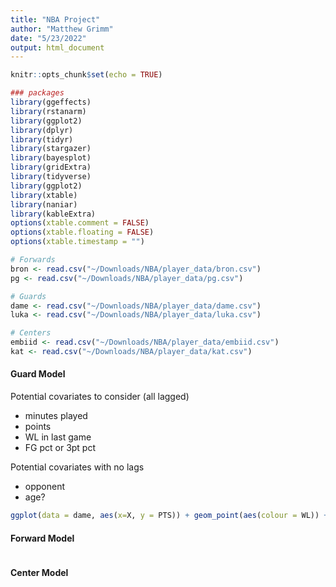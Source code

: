 ```yaml
---
title: "NBA Project"
author: "Matthew Grimm"
date: "5/23/2022"
output: html_document
---
```


```r
knitr::opts_chunk$set(echo = TRUE)

### packages
library(ggeffects)
library(rstanarm)
library(ggplot2)
library(dplyr)
library(tidyr)
library(stargazer)
library(bayesplot)
library(gridExtra)
library(tidyverse)
library(ggplot2)
library(xtable)
library(naniar)
library(kableExtra)
options(xtable.comment = FALSE)
options(xtable.floating = FALSE)
options(xtable.timestamp = "")
```

```r
# Forwards
bron <- read.csv("~/Downloads/NBA/player_data/bron.csv")
pg <- read.csv("~/Downloads/NBA/player_data/pg.csv")

# Guards
dame <- read.csv("~/Downloads/NBA/player_data/dame.csv")
luka <- read.csv("~/Downloads/NBA/player_data/luka.csv")

# Centers
embiid <- read.csv("~/Downloads/NBA/player_data/embiid.csv")
kat <- read.csv("~/Downloads/NBA/player_data/kat.csv")

```

#### Guard Model

Potential covariates to consider (all lagged)

-   minutes played
-   points
-   WL in last game
-   FG pct or 3pt pct

Potential covariates with no lags

-   opponent
-   age?

```r
ggplot(data = dame, aes(x=X, y = PTS)) + geom_point(aes(colour = WL)) + geom_smooth(aes(colour=WL))

```

#### Forward Model

```r


```

#### Center Model

```r


```

